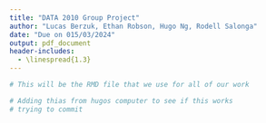 ```yaml
---
title: "DATA 2010 Group Project"
author: "Lucas Berzuk, Ethan Robson, Hugo Ng, Rodell Salonga"
date: "Due on 015/03/2024"
output: pdf_document
header-includes:
  - \linespread{1.3}
---
```


```r
# This will be the RMD file that we use for all of our work

# Adding thias from hugos computer to see if this works
# trying to commit
```